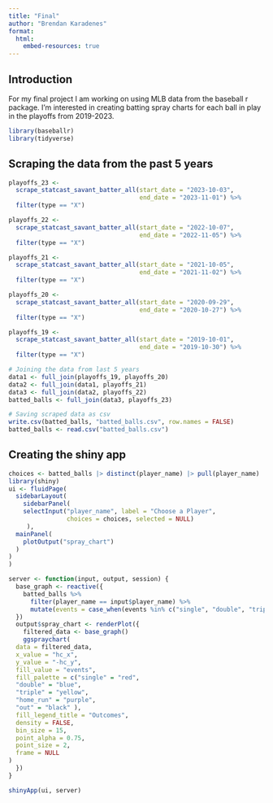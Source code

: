 ```yaml
---
title: "Final"
author: "Brendan Karadenes"
format:
  html:
    embed-resources: true
---
```

## Introduction

For my final project I am working on using MLB data from the baseball r package. I'm interested in creating batting spray charts for each ball in play in the playoffs from 2019-2023.


```r
library(baseballr)
library(tidyverse)
```

## Scraping the data from the past 5 years
```r
playoffs_23 <- 
  scrape_statcast_savant_batter_all(start_date = "2023-10-03",
                                    end_date = "2023-11-01") %>%
  filter(type == "X")
```

```r
playoffs_22 <- 
  scrape_statcast_savant_batter_all(start_date = "2022-10-07",
                                    end_date = "2022-11-05") %>%
  filter(type == "X")
```

```r
playoffs_21 <- 
  scrape_statcast_savant_batter_all(start_date = "2021-10-05",
                                    end_date = "2021-11-02") %>%
  filter(type == "X")
```


```r
playoffs_20 <- 
  scrape_statcast_savant_batter_all(start_date = "2020-09-29",
                                    end_date = "2020-10-27") %>%
  filter(type == "X")
```

```r
playoffs_19 <- 
  scrape_statcast_savant_batter_all(start_date = "2019-10-01",
                                    end_date = "2019-10-30") %>%
  filter(type == "X")
```

```r
# Joining the data from last 5 years
data1 <- full_join(playoffs_19, playoffs_20)
data2 <- full_join(data1, playoffs_21)
data3 <- full_join(data2, playoffs_22)
batted_balls <- full_join(data3, playoffs_23)
```

```r
# Saving scraped data as csv 
write.csv(batted_balls, "batted_balls.csv", row.names = FALSE)
batted_balls <- read.csv("batted_balls.csv")
```

## Creating the shiny app
```r
choices <- batted_balls |> distinct(player_name) |> pull(player_name)
library(shiny)
ui <- fluidPage(
  sidebarLayout(
    sidebarPanel(
    selectInput("player_name", label = "Choose a Player",
                choices = choices, selected = NULL)
     ),
  mainPanel(
    plotOutput("spray_chart")
  )
)
)

server <- function(input, output, session) {
  base_graph <- reactive({
    batted_balls %>%
      filter(player_name == input$player_name) %>%
      mutate(events = case_when(events %in% c("single", "double", "triple", "home_run") ~ events, TRUE ~ "out"))
  })
  output$spray_chart <- renderPlot({
    filtered_data <- base_graph()
    ggspraychart(
  data = filtered_data,
  x_value = "hc_x",
  y_value = "-hc_y",
  fill_value = "events",
  fill_palette = c("single" = "red",    
  "double" = "blue",   
  "triple" = "yellow",  
  "home_run" = "purple",   
  "out" = "black" ),
  fill_legend_title = "Outcomes",
  density = FALSE,
  bin_size = 15,
  point_alpha = 0.75,
  point_size = 2,
  frame = NULL
)
  })
}

shinyApp(ui, server)
```


